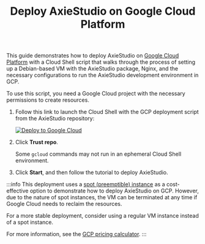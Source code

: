 ﻿---
title: Deploy AxieStudio on Google Cloud Platform
slug: /deployment-gcp
---

This guide demonstrates how to deploy AxieStudio on [Google Cloud Platform](https://console.cloud.google.com/) with a Cloud Shell script that walks through the process of setting up a Debian-based VM with the AxieStudio package, Nginx, and the necessary configurations to run the AxieStudio development environment in GCP.

To use this script, you need a Google Cloud project with the necessary permissions to create resources.

1. Follow this link to launch the Cloud Shell with the GCP deployment script from the AxieStudio repository:

   [![Deploy to Google Cloud](https://gstatic.com/cloudssh/images/open-btn.svg)](https://console.cloud.google.com/cloudshell/open?git_repo=https://github.com/axiestudio/axiestudio&working_dir=scripts/gcp&shellonly=true&tutorial=walkthroughtutorial.md)

2. Click **Trust repo**.

    Some `gcloud` commands may not run in an ephemeral Cloud Shell environment.

3. Click **Start**, and then follow the tutorial to deploy AxieStudio.

:::info
This deployment uses a [spot (preemptible) instance](https://cloud.google.com/compute/docs/instances/preemptible) as a cost-effective option to demonstrate how to deploy AxieStudio on GCP.
However, due to the nature of spot instances, the VM can be terminated at any time if Google Cloud needs to reclaim the resources.

For a more stable deployment, consider using a regular VM instance instead of a spot instance.

For more information, see the [GCP pricing calculator](https://cloud.google.com/products/calculator?hl=en).
:::